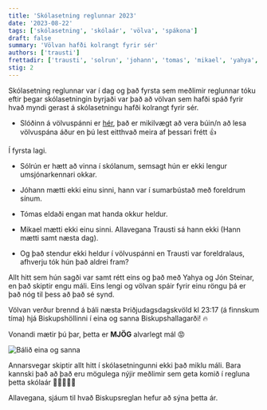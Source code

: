 ```yaml
---
title: 'Skólasetning reglunnar 2023'
date: '2023-08-22'
tags: ['skólasetning', 'skólaár', 'völva', 'spákona']
draft: false
summary: 'Völvan hafði kolrangt fyrir sér'
authors: ['trausti']
frettadir: ['trausti', 'solrun', 'johann', 'tomas', 'mikael', 'yahya', 'jon']
stig: 2
---
```


Skólasetning reglunnar var í dag og það fyrsta sem meðlimir reglunnar tóku eftir þegar skólasetningin byrjaði var það að
völvan sem hafði spáð fyrir hvað myndi gerast á skólasetningu hafði kolrangt fyrir sér.

- Slóðinn á völvuspánni er [hér](/frettir/Völvuspá-2023), það er mikilvægt að vera búin/n að lesa völvuspána áður en þú
  lest eitthvað meira af þessari frétt 👍

Í fyrsta lagi.

- Sólrún er hætt að vinna í skólanum, semsagt hún er ekki lengur umsjónarkennari okkar.

- Jóhann mætti ekki einu sinni, hann var í sumarbústað með foreldrum sínum.

- Tómas eldaði engan mat handa okkur heldur.

- Mikael mætti ekki einu sinni. Allavegana Trausti sá hann ekki (Hann mætti samt næsta dag).

- Og það stendur ekki heldur í völvuspánni en Trausti var foreldralaus, afhverju tók hún það aldrei fram?

Allt hitt sem hún sagði var samt rétt eins og það með Yahya og Jón Steinar, en það skiptir engu máli.
Eins lengi og völvan spáir fyrir einu röngu þá er það nóg til þess að það sé synd.

Völvan verður brennd á báli næsta Þriðjudagsdagskvöld kl 23:17 (á finnskum tíma) hjá Biskupshöllinni í eina og sanna Biskupshallagarði! 🔥

Vonandi mætir þú þar, þetta er **MJÖG** alvarlegt mál 😡

![Bálið eina og sanna](/static/images/faerslur/annad/eldur.jpg)

Annarsvegar skiptir allt hitt í skólasetningunni ekki það miklu máli. Bara kannski það að það eru mögulega nýjir meðlimir sem geta
komið í regluna þetta skólaár 🎉🎉🎉🎉🎉

Allavegana, sjáum til hvað Biskupsreglan hefur að sýna þetta ár.